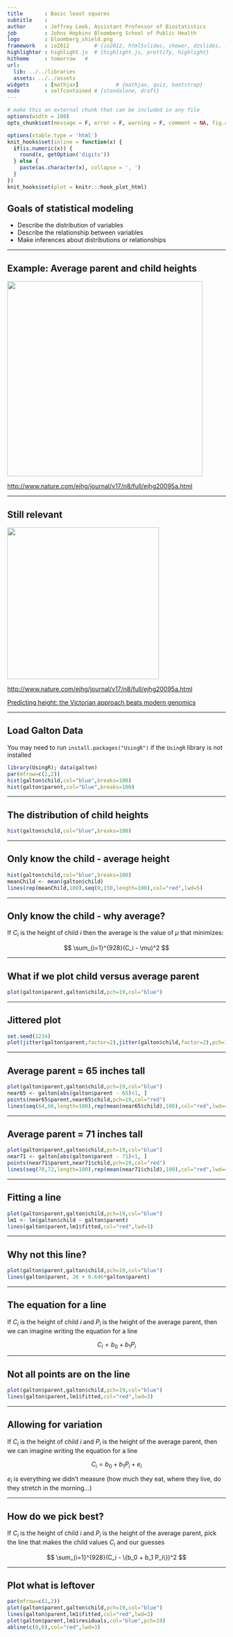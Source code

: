 ```yaml
---
title       : Basic least squares
subtitle    : 
author      : Jeffrey Leek, Assistant Professor of Biostatistics 
job         : Johns Hopkins Bloomberg School of Public Health
logo        : bloomberg_shield.png
framework   : io2012        # {io2012, html5slides, shower, dzslides, ...}
highlighter : highlight.js  # {highlight.js, prettify, highlight}
hitheme     : tomorrow   # 
url:
  lib: ../../libraries
  assets: ../../assets
widgets     : [mathjax]            # {mathjax, quiz, bootstrap}
mode        : selfcontained # {standalone, draft}
---
```



```r
# make this an external chunk that can be included in any file
options(width = 100)
opts_chunk$set(message = F, error = F, warning = F, comment = NA, fig.align = 'center', dpi = 100, tidy = F, cache.path = '.cache/', fig.path = 'fig/')

options(xtable.type = 'html')
knit_hooks$set(inline = function(x) {
  if(is.numeric(x)) {
    round(x, getOption('digits'))
  } else {
    paste(as.character(x), collapse = ', ')
  }
})
knit_hooks$set(plot = knitr:::hook_plot_html)
```

## Goals of statistical modeling

* Describe the distribution of variables
* Describe the relationship between variables
* Make inferences about distributions or relationships


---

## Example: Average parent and child heights



<img class=center src=../../assets/img/galton.jpg height=450>

[http://www.nature.com/ejhg/journal/v17/n8/full/ejhg20095a.html](http://www.nature.com/ejhg/journal/v17/n8/full/ejhg20095a.html)


---


## Still relevant


<img class=center src=../../assets/img/height.png height=350>

[http://www.nature.com/ejhg/journal/v17/n8/full/ejhg20095a.html](http://www.nature.com/ejhg/journal/v17/n8/full/ejhg20095a.html)

[Predicting height: the Victorian approach beats modern genomics](http://www.wired.com/wiredscience/2009/03/predicting-height-the-victorian-approach-beats-modern-genomics/)


---

## Load Galton Data

You may need to run `install.packages("UsingR")` if the `UsingR` library is not installed

```r
library(UsingR); data(galton)
par(mfrow=c(1,2))
hist(galton$child,col="blue",breaks=100)
hist(galton$parent,col="blue",breaks=100)
```

---

## The distribution of child heights

```r
hist(galton$child,col="blue",breaks=100)
```


---

## Only know the child  - average height

```r
hist(galton$child,col="blue",breaks=100)
meanChild <- mean(galton$child)
lines(rep(meanChild,100),seq(0,150,length=100),col="red",lwd=5)
```

---

## Only know the child  - why average?

If $C_i$ is the height of child $i$ then the average is the value of $\mu$ that minimizes:

$$ \sum_{i=1}^{928}(C_i - \mu)^2 $$

---

## What if we plot child versus average parent

```r
plot(galton$parent,galton$child,pch=19,col="blue")
```

---

## Jittered plot

```r
set.seed(1234)
plot(jitter(galton$parent,factor=2),jitter(galton$child,factor=2),pch=19,col="blue")
```

---

## Average parent = 65 inches tall

```r
plot(galton$parent,galton$child,pch=19,col="blue")
near65 <- galton[abs(galton$parent - 65)<1, ]
points(near65$parent,near65$child,pch=19,col="red")
lines(seq(64,66,length=100),rep(mean(near65$child),100),col="red",lwd=4)
```

---

## Average parent = 71 inches tall

```r
plot(galton$parent,galton$child,pch=19,col="blue")
near71 <- galton[abs(galton$parent - 71)<1, ]
points(near71$parent,near71$child,pch=19,col="red")
lines(seq(70,72,length=100),rep(mean(near71$child),100),col="red",lwd=4)
```


---

## Fitting a line



```r
plot(galton$parent,galton$child,pch=19,col="blue")
lm1 <- lm(galton$child ~ galton$parent)
lines(galton$parent,lm1$fitted,col="red",lwd=3)
```

---

## Why not this line?


```r
plot(galton$parent,galton$child,pch=19,col="blue")
lines(galton$parent, 26 + 0.646*galton$parent)
```

---

## The equation for a line

If $C_i$ is the height of child $i$ and $P_i$ is the height of the average parent, then we can imagine writing the equation for a line

$$C_i = b_0 + b_1 P_i$$


---

## Not all points are on the line

```r
plot(galton$parent,galton$child,pch=19,col="blue")
lines(galton$parent,lm1$fitted,col="red",lwd=3)
```


---

## Allowing for variation

If $C_i$ is the height of child $i$ and $P_i$ is the height of the average parent, then we can imagine writing the equation for a line

$$C_i = b_0 + b_1 P_i + e_i$$

$e_i$ is everything we didn't measure (how much they eat, where they live, do they stretch in the morning...)

---

## How do we pick best?

If $C_i$ is the height of child $i$ and $P_i$ is the height of the average parent, pick the line that makes the child values $C_i$ and our guesses

$$ \sum_{i=1}^{928}(C_i - \{b_0 + b_1 P_i\})^2 $$


---

## Plot what is leftover

```r
par(mfrow=c(1,2))
plot(galton$parent,galton$child,pch=19,col="blue")
lines(galton$parent,lm1$fitted,col="red",lwd=3)
plot(galton$parent,lm1$residuals,col="blue",pch=19)
abline(c(0,0),col="red",lwd=3)
```
